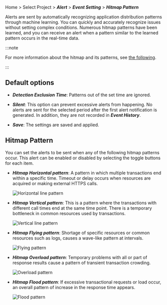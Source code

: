 Home > Select Project > **_Alert_** > **_Event Setting_** > **_Hitmap Pattern_**

Alerts are sent by automatically recognizing application distribution patterns through machine learning. You can quickly and accurately recognize issues without setting complex conditions. Numerous hitmap patterns have been learned, and you can receive an alert when a pattern similar to the learned pattern occurs in the real-time data.

<ImgLang img='ai-alert.png' desc='Hitmap Pattern' />

:::note

For more information about the hitmap and its patterns, see [the following](trs-view).

:::

## Default options

-   **_Detection Exclusion Time_**: Patterns out of the set time are ignored.

-   **_Silent_**: This option can prevent excessive alerts from happening. No alerts are sent for the selected period after the first alert notification is generated. In addition, they are not recorded in **_Event History_**.

-   **_Save_**: The settings are saved and applied.

## Hitmap Pattern

You can set the alerts to be sent when any of the following hitmap patterns occur. This alert can be enabled or disabled by selecting the toggle buttons for each item.

-   **_Hitmap Horizontal pattern_**: A pattern in which multiple transactions end within a specific time. Timeout or delay occurs when resources are acquired or making external HTTPS calls.

    ![Horizontal line pattern](/img/blog_49_04.png)

-   **_Hitmap Vertical pattern_**: This is a pattern where the transactions with different call times end at the same time point. There is a temporary bottleneck in common resources used by transactions.

    ![Vertical line pattern](/img/blog_49_05.png)

-   **_Hitmap Flying pattern_**: Shortage of specific resources or common resources such as logs, causes a wave-like pattern at intervals.

    ![Flying pattern](/img/blog_49_06.png)

-   **_Hitmap Overload pattern_**: Temporary problems with all or part of response results cause a pattern of transient transaction crowding.

    ![Overload pattern](/img/blog_49_07.png)

-   **_Hitmap Flood pattern_**: If excessive transactional requests or load occur, an overall pattern of increase in the response time appears.

    ![Flood pattern](/img/blog_49_08.png)
